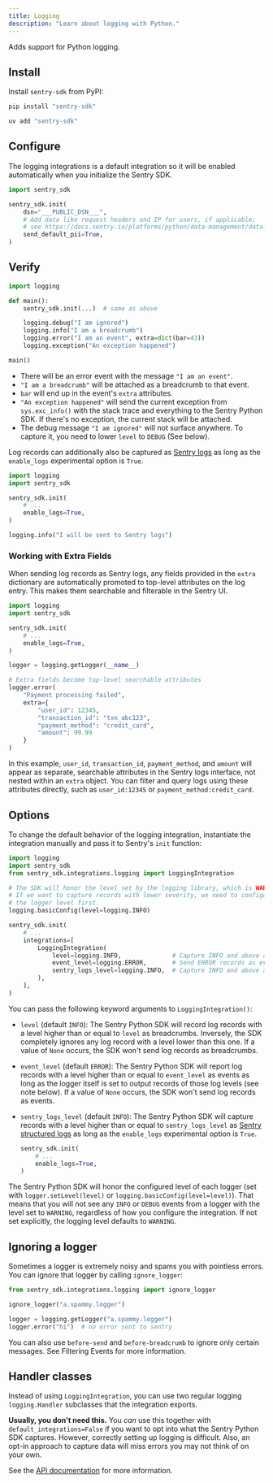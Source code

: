 ```yaml
---
title: Logging
description: "Learn about logging with Python."
---
```


Adds support for Python logging.

## Install

Install `sentry-sdk` from PyPI:

```bash {tabTitle:pip}
pip install "sentry-sdk"
```

```bash {tabTitle:uv}
uv add "sentry-sdk"
```

## Configure

The logging integrations is a default integration so it will be enabled automatically when you initialize the Sentry SDK.

```python
import sentry_sdk

sentry_sdk.init(
    dsn="___PUBLIC_DSN___",
    # Add data like request headers and IP for users, if applicable;
    # see https://docs.sentry.io/platforms/python/data-management/data-collected/ for more info
    send_default_pii=True,
)
```

## Verify

```python
import logging

def main():
    sentry_sdk.init(...)  # same as above

    logging.debug("I am ignored")
    logging.info("I am a breadcrumb")
    logging.error("I am an event", extra=dict(bar=43))
    logging.exception("An exception happened")

main()
```

- There will be an error event with the message `"I am an event"`.
- `"I am a breadcrumb"` will be attached as a breadcrumb to that event.
- `bar` will end up in the event's `extra` attributes.
- `"An exception happened"` will send the current exception from `sys.exc_info()` with the stack trace and everything to the Sentry Python SDK. If there's no exception, the current stack will be attached.
- The debug message `"I am ignored"` will not surface anywhere. To capture it, you need to lower `level` to `DEBUG` (See below).

Log records can additionally also be captured as [Sentry logs](/platforms/python/logs/) as long as the `enable_logs` experimental option is `True`.

```python
import logging
import sentry_sdk

sentry_sdk.init(
    # ...
    enable_logs=True,
)

logging.info("I will be sent to Sentry logs")
```

### Working with Extra Fields

When sending log records as Sentry logs, any fields provided in the `extra` dictionary are automatically promoted to top-level attributes on the log entry. This makes them searchable and filterable in the Sentry UI.

```python
import logging
import sentry_sdk

sentry_sdk.init(
    # ...
    enable_logs=True,
)

logger = logging.getLogger(__name__)

# Extra fields become top-level searchable attributes
logger.error(
    "Payment processing failed", 
    extra={
        "user_id": 12345,
        "transaction_id": "txn_abc123", 
        "payment_method": "credit_card",
        "amount": 99.99
    }
)
```

In this example, `user_id`, `transaction_id`, `payment_method`, and `amount` will appear as separate, searchable attributes in the Sentry logs interface, not nested within an `extra` object. You can filter and query logs using these attributes directly, such as `user_id:12345` or `payment_method:credit_card`.

## Options

To change the default behavior of the logging integration, instantiate the integration manually and pass it to Sentry's `init` function:

```python
import logging
import sentry_sdk
from sentry_sdk.integrations.logging import LoggingIntegration

# The SDK will honor the level set by the logging library, which is WARNING by default.
# If we want to capture records with lower severity, we need to configure
# the logger level first.
logging.basicConfig(level=logging.INFO)

sentry_sdk.init(
    # ...
    integrations=[
        LoggingIntegration(
            level=logging.INFO,              # Capture INFO and above as breadcrumbs
            event_level=logging.ERROR,       # Send ERROR records as events
            sentry_logs_level=logging.INFO,  # Capture INFO and above as logs
        ),
    ],
)
```

You can pass the following keyword arguments to `LoggingIntegration()`:

- `level` (default `INFO`): The Sentry Python SDK will record log records with a level higher than or equal to `level` as breadcrumbs. Inversely, the SDK completely ignores any log record with a level lower than this one. If a value of `None` occurs, the SDK won't send log records as breadcrumbs.

- `event_level` (default `ERROR`): The Sentry Python SDK will report log records with a level higher than or equal to `event_level` as events as long as the logger itself is set to output records of those log levels (see note below). If a value of `None` occurs, the SDK won't send log records as events.

- `sentry_logs_level` (default `INFO`): The Sentry Python SDK will capture records with a level higher than or equal to `sentry_logs_level` as [Sentry structured logs](/platforms/python/logs/) as long as the `enable_logs` experimental option is `True`.

  ```python
  sentry_sdk.init(
      # ...
      enable_logs=True,
  )
  ```

<Alert title="Note">

The Sentry Python SDK will honor the configured level of each logger (set with `logger.setLevel(level)` or `logging.basicConfig(level=level)`). That means that you will not see any `INFO` or `DEBUG` events from a logger with the level set to `WARNING`, regardless of how you configure the integration. If not set explicitly, the logging level defaults to `WARNING`.

</Alert>

## Ignoring a logger

Sometimes a logger is extremely noisy and spams you with pointless errors. You can ignore that logger by calling `ignore_logger`:

```python
from sentry_sdk.integrations.logging import ignore_logger

ignore_logger("a.spammy.logger")

logger = logging.getLogger("a.spammy.logger")
logger.error("hi")  # no error sent to sentry
```

You can also use `before-send` and `before-breadcrumb` to ignore
only certain messages. See <PlatformLink to="/configuration/filtering/">Filtering Events</PlatformLink> for more information.

## Handler classes

Instead of using `LoggingIntegration`, you can use two regular logging `logging.Handler` subclasses that the integration exports.

**Usually, you don't need this.** You _can_ use this together with `default_integrations=False` if you want to opt into what the Sentry Python SDK captures. However, correctly setting up logging is difficult. Also, an opt-in approach to capture data will miss errors you may not think of on your own.

See the [API documentation](https://getsentry.github.io/sentry-python/integrations.html#module-sentry_sdk.integrations.logging) for more information.

